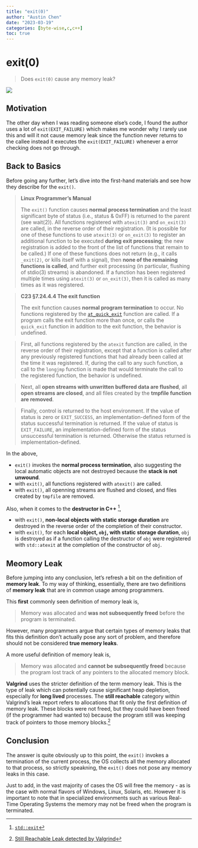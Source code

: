 ```yaml
---
title: "exit(0)"
author: "Austin Chen"
date: "2023-03-19"
categories: [byte-wise,c,c++]
toc: true
---
```


# exit(0)

> Does `exit(0)` cause any memory leak?

![](https://media.istockphoto.com/id/685520492/photo/outdoors.jpg?s=612x612&w=0&k=20&c=ag3ZFqVpkx59ZRq0uB-vUFHEOBQwCYxlGNQtrWidppo=)

## Motivation

The other day when I was reading someone else's code, I found the author uses a lot of `exit(EXIT_FAILURE)` which makes me wonder why I rarely use this and will it not cause memory leak since the function never returns to the callee instead it executes the `exit(EXIT_FAILURE)` whenever a error checking does not go through.

## Back to Basics

Before going any further, let's dive into the first-hand materials and see how they describe for the `exit()`.

> **Linux Programmer's Manual**
>
> The `exit()` function causes **normal process termination** and the least significant byte of status (i.e., status & 0xFF) is returned to the parent (see wait(2)). All functions registered with `atexit(3)` and `on_exit(3)` are called, in the reverse order of their registration. (It is possible  for one of these functions to use `atexit(3)` or `on_exit(3)` to register an additional function to be executed **during exit processing**; the new registration is added to the front of the list of functions that remain to be called.) If one of these functions does not return (e.g., it calls `_exit(2)`, or kills itself with a signal), then **none of the remaining functions is called**, and further exit processing (in particular, flushing of stdio(3) streams) is abandoned. If a function has been registered multiple times using `atexit(3)` or `on_exit(3)`, then it is called as many times as it was registered.

> **C23 §7.24.4.4 The exit function**
>
> The exit function causes **normal program termination** to occur. No functions registered by the [`at_quick_exit`](https://en.cppreference.com/w/cpp/utility/program/at_quick_exit) function are called. If a program calls the exit function more than once, or calls the `quick_exit` function in addition to the exit function, the behavior is undefined.

> First, all functions registered by the `atexit` function are called, in the reverse order of their registration, except that a function is called after any previously registered functions that had already been called at the time it was registered. If, during the call to any such function, a call to the `longjmp` function is made that would terminate the call to the registered function, the behavior is undefined.

> Next, all **open streams with unwritten buffered data are flushed**, all **open streams are closed**, and all files created by the **tmpfile function are removed**.

> Finally, control is returned to the host environment. If the value of status is zero or `EXIT_SUCCESS`, an implementation-defined form of the status successful termination is returned. If the value of status is `EXIT_FAILURE`, an implementation-defined form of the status unsuccessful termination is returned. Otherwise the status returned is implementation-defined.

In the above,

- `exit()` invokes the **normal process termination**, also suggesting the local automatic objects are not destroyed because the **stack is not unwound**.
- with `exit()`, all functions registered with `atexit()` are called.
- with `exit()`, all openning streams are flushed and closed, and files created by `tmpfile` are removed.

Also, when it comes to the **destructor in C++** [^1],

- with `exit()`, **non-local objects with static storage duration** are destroyed in the reverse order of the completion of their constructor.
- with `exit()`, for each **local object, `obj`, with static storage duration**, `obj` is destroyed as if a function calling the destructor of `obj` were registered with `std::atexit` at the completion of the constructor of `obj`.


## Meomory Leak

Before jumping into any conclusion, let's refresh a bit on the definition of **memory leak**. To my way of thinking, essentially, there are two definitions of **memory leak** that are in common usage among programmers.

This **first** commonly seen definition of memory leak is,

> Memory was allocated and **was not subsequently freed** before the program is terminated.

However, many programmers argue that certain types of memory leaks that fits this definition don't actually pose any sort of problem, and therefore should not be considered **true memory leaks**.

A more useful definition of memory leak is,

> Memory was allocated and **cannot be subsequently freed** because the program lost track of any pointers to the allocated memory block.

:::{.callout-note title="What Valgrind Defines Memory Leak"}
**Valgrind** uses the stricter definition of the term memory leak. This is the type of leak which can potentially cause significant heap depletion, especially for **long lived** processes. The **still reachable** category within Valgrind's leak report refers to allocations that fit only the first definition of memory leak. These blocks were not freed, but they could have been freed (if the programmer had wanted to) because the program still was keeping track of pointers to those memory blocks.[^2]
:::

## Conclusion

The answer is quite obviously up to this point, the `exit()` invokes a termination of the current process, the OS collects all the memory allocated to that process, so strictly speakning, the `exit()` does not pose any memory leaks in this case.

:::{.callout-warning}
Just to add, in the vast majority of cases the OS will free the memory - as is the case with normal flavors of Windows, Linux, Solaris, etc. However it is important to note that in specialized environments such as various Real-Time Operating Systems the memory may not be freed when the program is terminated.
:::

[^1]: [`std::exit`](https://en.cppreference.com/w/cpp/utility/program/exit)
[^2]: [Still Reachable Leak detected by Valgrind](https://stackoverflow.com/questions/3840582/still-reachable-leak-detected-by-valgrind)
